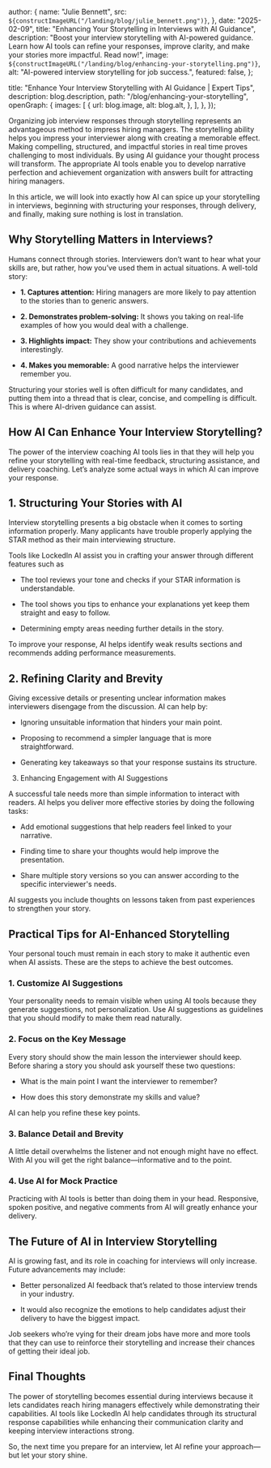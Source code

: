 
  author: {
    name: "Julie Bennett",
    src: `${constructImageURL("/landing/blog/julie_bennett.png")}`,
  },
  date: "2025-02-09",
  title: "Enhancing Your Storytelling in Interviews with AI Guidance",
  description:
    "Boost your interview storytelling with AI-powered guidance. Learn how AI tools can refine your responses, improve clarity, and make your stories more impactful. Read now!",
  image: `${constructImageURL("/landing/blog/enhancing-your-storytelling.png")}`,
  alt: "AI-powered interview storytelling for job success.",
  featured: false,
};

  title: "Enhance Your Interview Storytelling with AI Guidance | Expert Tips",
  description: blog.description,
  path: "/blog/enhancing-your-storytelling",
  openGraph: {
    images: [
      {
        url: blog.image,
        alt: blog.alt,
      },
    ],
  },
});


Organizing job interview responses through storytelling represents an advantageous method to impress hiring managers. The storytelling ability helps you impress your interviewer along with creating a memorable effect. Making compelling, structured, and impactful stories in real time proves challenging to most individuals. By using AI guidance your thought process will transform. The appropriate AI tools enable you to develop narrative perfection and achievement organization with answers built for attracting hiring managers.

In this article, we will look into exactly how AI can spice up your storytelling in interviews, beginning with structuring your responses, through delivery, and finally, making sure nothing is lost in translation.

## Why Storytelling Matters in Interviews?

Humans connect through stories. Interviewers don’t want to hear what your skills are, but rather, how you’ve used them in actual situations. A well-told story:

- **1. Captures attention:** Hiring managers are more likely to pay attention to the stories than to generic answers.

- **2. Demonstrates problem-solving:** It shows you taking on real-life examples of how you would deal with a challenge.

- **3. Highlights impact:** They show your contributions and achievements interestingly.

- **4. Makes you memorable:** A good narrative helps the interviewer remember you.

Structuring your stories well is often difficult for many candidates, and putting them into a thread that is clear, concise, and compelling is difficult. This is where AI-driven guidance can assist.

## How AI Can Enhance Your Interview Storytelling?

The power of the interview coaching AI tools lies in that they will help you refine your storytelling with real-time feedback, structuring assistance, and delivery coaching. Let’s analyze some actual ways in which AI can improve your response.

## 1. Structuring Your Stories with AI

Interview storytelling presents a big obstacle when it comes to sorting information properly. Many applicants have trouble properly applying the STAR method as their main interviewing structure.

Tools like LockedIn AI assist you in crafting your answer through different features such as

- The tool reviews your tone and checks if your STAR information is understandable.

- The tool shows you tips to enhance your explanations yet keep them straight and easy to follow.

- Determining empty areas needing further details in the story.

To improve your response, AI helps identify weak results sections and recommends adding performance measurements.

## 2. Refining Clarity and Brevity

Giving excessive details or presenting unclear information makes interviewers disengage from the discussion. AI can help by:

- Ignoring unsuitable information that hinders your main point.

- Proposing to recommend a simpler language that is more straightforward.

- Generating key takeaways so that your response sustains its structure.

3. Enhancing Engagement with AI Suggestions

A successful tale needs more than simple information to interact with readers. AI helps you deliver more effective stories by doing the following tasks:

- Add emotional suggestions that help readers feel linked to your narrative.

- Finding time to share your thoughts would help improve the presentation.

- Share multiple story versions so you can answer according to the specific interviewer's needs.

AI suggests you include thoughts on lessons taken from past experiences to strengthen your story.

## Practical Tips for AI-Enhanced Storytelling

Your personal touch must remain in each story to make it authentic even when AI assists. These are the steps to achieve the best outcomes.

### 1. Customize AI Suggestions

Your personality needs to remain visible when using AI tools because they generate suggestions, not personalization. Use AI suggestions as guidelines that you should modify to make them read naturally.

### 2. Focus on the Key Message

Every story should show the main lesson the interviewer should keep. Before sharing a story you should ask yourself these two questions:

- What is the main point I want the interviewer to remember?

- How does this story demonstrate my skills and value?

AI can help you refine these key points.

### 3. Balance Detail and Brevity

A little detail overwhelms the listener and not enough might have no effect. With AI you will get the right balance—informative and to the point.

### 4. Use AI for Mock Practice

Practicing with AI tools is better than doing them in your head. Responsive, spoken positive, and negative comments from AI will greatly enhance your delivery.

## The Future of AI in Interview Storytelling

AI is growing fast, and its role in coaching for interviews will only increase. Future advancements may include:

- Better personalized AI feedback that’s related to those interview trends in your industry.

- It would also recognize the emotions to help candidates adjust their delivery to have the biggest impact.

Job seekers who’re vying for their dream jobs have more and more tools that they can use to reinforce their storytelling and increase their chances of getting their ideal job.

## Final Thoughts

The power of storytelling becomes essential during interviews because it lets candidates reach hiring managers effectively while demonstrating their capabilities. AI tools like LockedIn AI help candidates through its structural response capabilities while enhancing their communication clarity and keeping interview interactions strong.

So, the next time you prepare for an interview, let AI refine your approach—but let your story shine.
